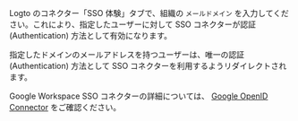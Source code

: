 Logto のコネクター「SSO 体験」タブで、組織の `メールドメイン` を入力してください。これにより、指定したユーザーに対して SSO コネクターが認証 (Authentication) 方法として有効になります。

指定したドメインのメールアドレスを持つユーザーは、唯一の認証 (Authentication) 方法として SSO コネクターを利用するようリダイレクトされます。

Google Workspace SSO コネクターの詳細については、 [Google OpenID Connector](https://developers.google.com/identity/openid-connect/openid-connect) をご確認ください。
